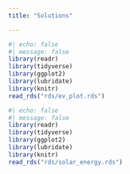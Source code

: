 ```yaml
---
title: "Solutions"

---
```

```r
#| echo: false
#| message: false
library(readr)
library(tidyverse)
library(ggplot2)
library(lubridate)
library(knitr)
read_rds("rds/ev_plot.rds")
```


```r
#| echo: false
#| message: false
library(readr)
library(tidyverse)
library(ggplot2)
library(lubridate)
library(knitr)
read_rds("rds/solar_energy.rds")
```
